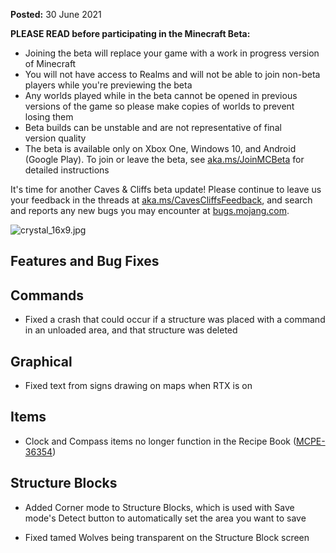 **Posted:** 30 June 2021

**PLEASE READ before participating in the Minecraft Beta:** 

-   Joining the beta will replace your game with a work in progress version of Minecraft 
-   You will not have access to Realms and will not be able to join non-beta players while you're previewing the beta
-   Any worlds played while in the beta cannot be opened in previous versions of the game so please make copies of worlds to prevent losing them 
-   Beta builds can be unstable and are not representative of final version quality 
-   The beta is available only on Xbox One, Windows 10, and Android (Google Play). To join or leave the beta, see [aka.ms/JoinMCBeta](https://aka.ms/JoinMCBeta) for detailed instructions

It's time for another Caves & Cliffs beta update! Please continue to leave us your feedback in the threads at [aka.ms/CavesCliffsFeedback](https://aka.ms/CavesCliffsFeedback), and search and reports any new bugs you may encounter at [bugs.mojang.com](https://bugs.mojang.com/).

![crystal_16x9.jpg](https://feedback.minecraft.net/hc/article_attachments/4404090082061/crystal_16x9.jpg)

## **Features and Bug Fixes** 

## **Commands** 

-   Fixed a crash that could occur if a structure was placed with a command in an unloaded area, and that structure was deleted  

## **Graphical** 

-   Fixed text from signs drawing on maps when RTX is on  

## **Items** 

-   Clock and Compass items no longer function in the Recipe Book ([MCPE-36354](https://bugs.mojang.com/browse/MCPE-36354))  

## **Structure Blocks** 

-   Added Corner mode to Structure Blocks, which is used with Save mode's Detect button to automatically set the area you want to save  

-   Fixed tamed Wolves being transparent on the Structure Block screen  

